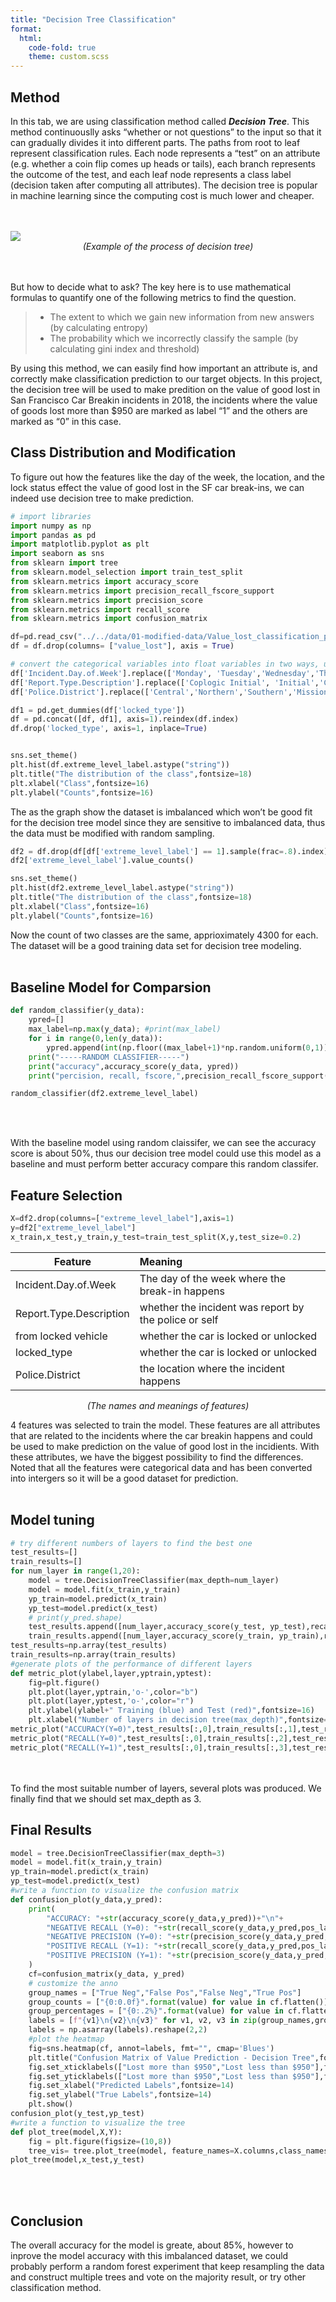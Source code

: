 ```yaml
---
title: "Decision Tree Classification"
format:
  html:
    code-fold: true
    theme: custom.scss
---
```


## Method

In this tab, we are using classification method called ***Decision Tree***. This method continuouslly asks "whether or not questions" to the input so that it can gradually divides it into different parts. The paths from root to leaf represent classification rules. Each node represents a "test" on an attribute (e.g. whether a coin flip comes up heads or tails), each branch represents the outcome of the test, and each leaf node represents a class label (decision taken after computing all attributes). The decision tree is popular in machine learning since the computing cost is much lower and cheaper. 

<br></br>
![](tree.png)
<center>*(Example of the process of decision tree)*</center>
<br></br>
But how to decide what to ask? The key here is to use mathematical formulas to quantify one of the following metrics to find the question.

>- The extent to which we gain new information from new answers (by calculating entropy) 
>- The probability which we incorrectly classify the sample (by calculating gini index and threshold)

By using this method, we can easily find how important an attribute is, and correctly make classification prediction to our target objects. In this project, the decision tree will be used to make predition on the value of good lost in San Francisco Car Breakin incidents in 2018, the incidents where the value of goods lost more than $950 are marked as label "1" and the others are marked as "0" in this case. 



## Class Distribution and Modification

To figure out how the features like the day of the week, the location, and the lock status effect the value of good lost in the SF car break-ins, we can indeed use decision tree to make prediction. 

```python
# import libraries
import numpy as np
import pandas as pd
import matplotlib.pyplot as plt
import seaborn as sns
from sklearn import tree
from sklearn.model_selection import train_test_split
from sklearn.metrics import accuracy_score
from sklearn.metrics import precision_recall_fscore_support
from sklearn.metrics import precision_score
from sklearn.metrics import recall_score
from sklearn.metrics import confusion_matrix

df=pd.read_csv("../../data/01-modified-data/Value_lost_classification_pred18.csv")
df = df.drop(columns= ["value_lost"], axis = True)
```

```python

# convert the categorical variables into float variables in two ways, using replace or dummy variables
df['Incident.Day.of.Week'].replace(['Monday', 'Tuesday','Wednesday','Thursday','Friday','Saturday','Sunday'],[0,1,2,3,4,5,6],inplace=True)
df['Report.Type.Description'].replace(['Coplogic Initial', 'Initial','Coplogic Supplement','Initial Supplement','Vehicle Initial','Vehicle Supplement'],[0,1,2,3,4,5],inplace=True)
df['Police.District'].replace(['Central','Northern','Southern','Mission','Richmond','Taraval','Bayview','Park','Ingleside','Tenderloin','Out of SF'],[0,1,2,3,4,5,6,7,8,9,10],inplace=True)

df1 = pd.get_dummies(df['locked_type'])
df = pd.concat([df, df1], axis=1).reindex(df.index)
df.drop('locked_type', axis=1, inplace=True)


sns.set_theme()
plt.hist(df.extreme_level_label.astype("string"))
plt.title("The distribution of the class",fontsize=18)
plt.xlabel("Class",fontsize=16)
plt.ylabel("Counts",fontsize=16)
```

The as the graph show the dataset is imbalanced which won't be good fit for the decision tree model since they are sensitive to imbalanced data, thus the data must be modified with random sampling. 

```python
df2 = df.drop(df[df['extreme_level_label'] == 1].sample(frac=.8).index)
df2['extreme_level_label'].value_counts()

sns.set_theme()
plt.hist(df2.extreme_level_label.astype("string"))
plt.title("The distribution of the class",fontsize=18)
plt.xlabel("Class",fontsize=16)
plt.ylabel("Counts",fontsize=16)
```

Now the count of two classes are the same, apprioximately 4300 for each. The dataset will be a good training data set for decision tree modeling. 
<br></br>

## Baseline Model for Comparsion
```python
def random_classifier(y_data):
    ypred=[]
    max_label=np.max(y_data); #print(max_label)
    for i in range(0,len(y_data)):
        ypred.append(int(np.floor((max_label+1)*np.random.uniform(0,1))))
    print("-----RANDOM CLASSIFIER-----")
    print("accuracy",accuracy_score(y_data, ypred))
    print("percision, recall, fscore,",precision_recall_fscore_support(y_data,ypred))

random_classifier(df2.extreme_level_label)
```
<br></br>

With the baseline model using random claissifer, we can see the accuracy score is about 50%, thus our decision tree model could use this model as a baseline and must perform better accuracy compare this random classifer.

## Feature Selection
```python
X=df2.drop(columns=["extreme_level_label"],axis=1)
y=df2["extreme_level_label"]
x_train,x_test,y_train,y_test=train_test_split(X,y,test_size=0.2)
```

| Feature                  | Meaning                                                  | 
|--------------------------|:---------------------------------------------------------|
| Incident.Day.of.Week     | The day of the week where the break-in happens           | 
| Report.Type.Description  | whether the incident was report by the police or self    | 
| from locked vehicle      | whether the car is locked or unlocked                    |
| locked_type              | whether the car is locked or unlocked                    | 
| Police.District          | the location where the incident happens                  | 
<center>*(The names and meanings of features)*</center>


4 features was selected to train the model. These features are all attributes that are related to the incidents where the car breakin happens and could be used to make prediction on the value of good lost in the incidients. With these attributes, we have the biggest possibility to find the differences. Noted that all the features were categorical data and has been converted into intergers so it will be a good dataset for prediction.
<br></br>

## Model tuning
```python
# try different numbers of layers to find the best one
test_results=[]
train_results=[]
for num_layer in range(1,20):
    model = tree.DecisionTreeClassifier(max_depth=num_layer)
    model = model.fit(x_train,y_train)
    yp_train=model.predict(x_train)
    yp_test=model.predict(x_test)
    # print(y_pred.shape)
    test_results.append([num_layer,accuracy_score(y_test, yp_test),recall_score(y_test, yp_test,pos_label=0),recall_score(y_test, yp_test,pos_label=1)])
    train_results.append([num_layer,accuracy_score(y_train, yp_train),recall_score(y_train, yp_train,pos_label=0),recall_score(y_train, yp_train,pos_label=1)])
test_results=np.array(test_results)
train_results=np.array(train_results)
#generate plots of the performance of different layers 
def metric_plot(ylabel,layer,yptrain,yptest):
    fig=plt.figure()
    plt.plot(layer,yptrain,'o-',color="b")
    plt.plot(layer,yptest,'o-',color="r")
    plt.ylabel(ylabel+" Training (blue) and Test (red)",fontsize=16)
    plt.xlabel("Number of layers in decision tree(max_depth)",fontsize=16)
metric_plot("ACCURACY(Y=0)",test_results[:,0],train_results[:,1],test_results[:,1])
metric_plot("RECALL(Y=0)",test_results[:,0],train_results[:,2],test_results[:,2])
metric_plot("RECALL(Y=1)",test_results[:,0],train_results[:,3],test_results[:,3])
```
<br></br>
To find the most suitable number of layers, several plots was produced. We finally find that we should set max_depth as 3.

## Final Results
```python
model = tree.DecisionTreeClassifier(max_depth=3)
model = model.fit(x_train,y_train)
yp_train=model.predict(x_train)
yp_test=model.predict(x_test)
#write a function to visualize the confusion matrix
def confusion_plot(y_data,y_pred):
    print(
        "ACCURACY: "+str(accuracy_score(y_data,y_pred))+"\n"+
        "NEGATIVE RECALL (Y=0): "+str(recall_score(y_data,y_pred,pos_label=0))+"\n"+
        "NEGATIVE PRECISION (Y=0): "+str(precision_score(y_data,y_pred,pos_label=0))+"\n"+
        "POSITIVE RECALL (Y=1): "+str(recall_score(y_data,y_pred,pos_label=1))+"\n"+
        "POSITIVE PRECISION (Y=1): "+str(precision_score(y_data,y_pred,pos_label=1))+"\n"
    )
    cf=confusion_matrix(y_data, y_pred)
    # customize the anno
    group_names = ["True Neg","False Pos","False Neg","True Pos"]
    group_counts = ["{0:0.0f}".format(value) for value in cf.flatten()]
    group_percentages = ["{0:.2%}".format(value) for value in cf.flatten()/np.sum(cf)]
    labels = [f"{v1}\n{v2}\n{v3}" for v1, v2, v3 in zip(group_names,group_counts,group_percentages)]
    labels = np.asarray(labels).reshape(2,2)
    #plot the heatmap
    fig=sns.heatmap(cf, annot=labels, fmt="", cmap='Blues')
    plt.title("Confusion Matrix of Value Prediction - Decision Tree",fontsize=18)
    fig.set_xticklabels(["Lost more than $950","Lost less than $950"],fontsize=13)
    fig.set_yticklabels(["Lost more than $950","Lost less than $950"],fontsize=13)
    fig.set_xlabel("Predicted Labels",fontsize=14)
    fig.set_ylabel("True Labels",fontsize=14)
    plt.show()
confusion_plot(y_test,yp_test)
#write a function to visualize the tree
def plot_tree(model,X,Y):
    fig = plt.figure(figsize=(10,8))
    tree_vis= tree.plot_tree(model, feature_names=X.columns,class_names=Y.name,filled=True)
plot_tree(model,x_test,y_test)
```
<br></br>

## Conclusion

The overall accuracy for the model is greate, about 85%, however to inprove the model accuracy with this imbalanced dataset, we could probably perform a random forest experiment that keep resampling the data and construct multiple trees and vote on the majority result, or try other classification method. 